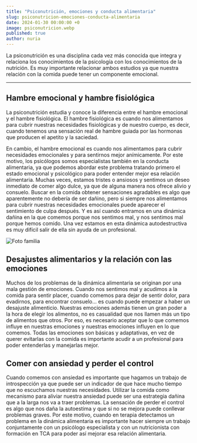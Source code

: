 ```yaml
---
title: "Psiconutrición, emociones y conducta alimentaria"
slug: psiconutricion-emociones-conducta-alimentaria
date: 2024-01-30 00:00:00 +0
image: psiconutricion.webp
published: true
author: nuria
---
```


La psiconutrición es una disciplina cada vez más conocida que integra y relaciona los conocimientos de la psicología con los conocimientos de la nutrición. Es muy importante relacionar ambos estudios ya que nuestra relación con la comida puede tener un componente emocional.

---

## Hambre emocional y hambre fisiológica

La psiconutrición estudia y conoce la diferencia entre el hambre emocional y el hambre fisiológica. El hambre fisiológica es cuando nos alimentamos para cubrir nuestras necesidades fisiológicas y de nuestro cuerpo, es decir, cuando tenemos una sensación real de hambre guiada por las hormonas que producen el apetito y la saciedad.

En cambio, el hambre emocional es cuando nos alimentamos para cubrir necesidades emocionales y para sentirnos mejor anímicamente. Por este motivo, los psicólogos somos especialistas también en la conducta alimentaria, ya que podemos abordar este problema tratando primero el estado emocional y psicológico para poder entender mejor esa relación alimentaria. Muchas veces, estamos tristes o ansiosos y sentimos un deseo inmediato de comer algo dulce, ya que de alguna manera nos ofrece alivio y consuelo. Buscar en la comida obtener sensaciones agradables es algo que aparentemente no debería de ser dañino, pero si siempre nos alimentamos para cubrir nuestras necesidades emocionales puede aparecer el sentimiento de culpa después. Y es así cuando entramos en una dinámica dañina en la que comemos porque nos sentimos mal, y nos sentimos mal porque hemos comido. Una vez estamos en esta dinámica autodestructiva es muy difícil salir de ella sin ayuda de un profesional.

![Foto familia](nutricion_centro.webp)

## Desajustes alimentarios y la relación con las emociones

Muchos de los problemas de la dinámica alimentaria se originan por una mala gestión de emociones. Cuando nos sentimos mal y acudimos a la comida para sentir placer, cuando comemos para dejar de sentir dolor, para evadirnos, para encontrar consuelo… es cuando puede empezar a haber un desajuste alimenticio. Nuestras emociones además tienen un gran poder a la hora de elegir los alimentos, no es casualidad que nos llamen más un tipo de alimentos que otros. Por eso, es necesario aceptar que lo que comemos influye en nuestras emociones y nuestras emociones influyen en lo que comemos. Todas las emociones son básicas y adaptativas, en vez de querer evitarlas con la comida es importante acudir a un profesional para poder entenderlas y manejarlas mejor.

## Comer con ansiedad y perder el control

Cuando comemos con ansiedad es importante que hagamos un trabajo de introspección ya que puede ser un indicador de que hace mucho tiempo que no escuchamos nuestras necesidades. Utilizar la comida como mecanismo para aliviar nuestra ansiedad puede ser una estrategia dañina que a la larga nos va a traer problemas. La sensación de perder el control es algo que nos daña la autoestima y que si no se mejora puede conllevar problemas graves. Por este motivo, cuando en terapia detectamos un problema en la dinámica alimentaria es importante hacer siempre un trabajo conjuntamente con un psicólogo especialista y con un nutricionista con formación en TCA para poder así mejorar esa relación alimentaria.
